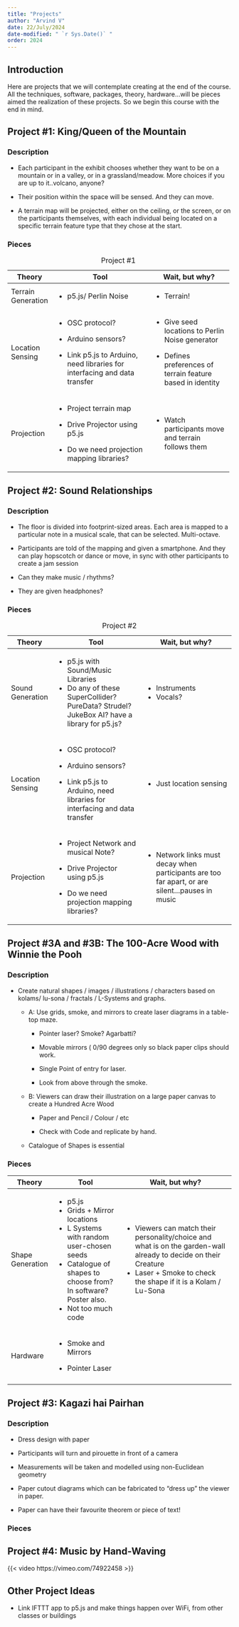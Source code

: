 ```yaml
---
title: "Projects"
author: "Arvind V"
date: 22/July/2024
date-modified: " `r Sys.Date()` "
order: 2024
---
```


## Introduction

Here are projects that we will contemplate creating at the end of the course. All the techniques, software, packages, theory, hardware...will be pieces aimed the realization of these projects. So we begin this course with the end in mind.

## Project #1: King/Queen of the Mountain

### Description

-   Each participant in the exhibit chooses whether they want to be on a mountain or in a valley, or in a grassland/meadow. More choices if you are up to it..volcano, anyone?

-   Their position within the space will be sensed. And they can move.

-   A terrain map will be projected, either on the ceiling, or the screen, or on the participants themselves, with each individual being located on a specific terrain feature type that they chose at the start.

### Pieces

+--------------------+-----------------------------------------------------------------------------+--------------------------------------------------------------+
| Theory             | Tool                                                                        | Wait, but why?                                               |
+====================+=============================================================================+==============================================================+
| Terrain Generation | -   p5.js/ Perlin Noise                                                     | -   Terrain!                                                 |
+--------------------+-----------------------------------------------------------------------------+--------------------------------------------------------------+
| Location Sensing   | -   OSC protocol?                                                           | -   Give seed locations to Perlin Noise generator            |
|                    |                                                                             |                                                              |
|                    | -   Arduino sensors?                                                        | -   Defines preferences of terrain feature based in identity |
|                    |                                                                             |                                                              |
|                    | -   Link p5.js to Arduino, need libraries for interfacing and data transfer |                                                              |
+--------------------+-----------------------------------------------------------------------------+--------------------------------------------------------------+
| Projection         | -   Project terrain map                                                     | -   Watch participants move and terrain follows them         |
|                    |                                                                             |                                                              |
|                    | -   Drive Projector using p5.js                                             |                                                              |
|                    |                                                                             |                                                              |
|                    | -   Do we need projection mapping libraries?                                |                                                              |
+--------------------+-----------------------------------------------------------------------------+--------------------------------------------------------------+

: Project #1

## Project #2: Sound Relationships

### Description

-   The floor is divided into footprint-sized areas. Each area is mapped to a particular note in a musical scale, that can be selected. Multi-octave.

-   Participants are told of the mapping and given a smartphone. And they can play hopscotch or dance or move, in sync with other participants to create a jam session

-   Can they make music / rhythms?

-   They are given headphones?

### Pieces

+------------------+---------------------------------------------------------------------------------------------+---------------------------------------------------------------------------------------------------+
| Theory           | Tool                                                                                        | Wait, but why?                                                                                    |
+==================+=============================================================================================+===================================================================================================+
| Sound Generation | -   p5.js with Sound/Music Libraries                                                        | -   Instruments                                                                                   |
|                  | -   Do any of these SuperCollider? PureData? Strudel? JukeBox AI? have a library for p5.js? | -   Vocals?                                                                                       |
+------------------+---------------------------------------------------------------------------------------------+---------------------------------------------------------------------------------------------------+
| Location Sensing | -   OSC protocol?                                                                           | -   Just location sensing                                                                         |
|                  |                                                                                             |                                                                                                   |
|                  | -   Arduino sensors?                                                                        |                                                                                                   |
|                  |                                                                                             |                                                                                                   |
|                  | -   Link p5.js to Arduino, need libraries for interfacing and data transfer                 |                                                                                                   |
+------------------+---------------------------------------------------------------------------------------------+---------------------------------------------------------------------------------------------------+
| Projection       | -   Project Network and musical Note?                                                       | -   Network links must decay when participants are too far apart, or are silent...pauses in music |
|                  |                                                                                             |                                                                                                   |
|                  | -   Drive Projector using p5.js                                                             |                                                                                                   |
|                  |                                                                                             |                                                                                                   |
|                  | -   Do we need projection mapping libraries?                                                |                                                                                                   |
+------------------+---------------------------------------------------------------------------------------------+---------------------------------------------------------------------------------------------------+

: Project #2

## Project #3A and #3B: The 100-Acre Wood with Winnie the Pooh

### Description

-   Create natural shapes / images / illustrations / characters based on kolams/ lu-sona / fractals / L-Systems and graphs.

    -   A: Use grids, smoke, and mirrors to create laser diagrams in a table-top maze.

        -   Pointer laser? Smoke? Agarbatti?

        -   Movable mirrors ( 0/90 degrees only so black paper clips should work.

        -   Single Point of entry for laser.

        -   Look from above through the smoke.

    -   B: Viewers can draw their illustration on a large paper canvas to create a Hundred Acre Wood

        -   Paper and Pencil / Colour / etc

        -   Check with Code and replicate by hand.

    -   Catalogue of Shapes is essential

### Pieces

+------------------+-------------------------------------------------------------------+-------------------------------------------------------------------------------------------------------------------+
| Theory           | Tool                                                              | Wait, but why?                                                                                                    |
+==================+===================================================================+===================================================================================================================+
| Shape Generation | -   p5.js                                                         | -   Viewers can match their personality/choice and what is on the garden-wall already to decide on their Creature |
|                  | -   Grids + Mirror locations                                      | -   Laser + Smoke to check the shape if it is a Kolam / Lu-Sona                                                   |
|                  | -   L Systems with random user-chosen seeds                       |                                                                                                                   |
|                  | -   Catalogue of shapes to choose from? In software? Poster also. |                                                                                                                   |
|                  | -   Not too much code                                             |                                                                                                                   |
+------------------+-------------------------------------------------------------------+-------------------------------------------------------------------------------------------------------------------+
| Hardware         | -   Smoke and Mirrors                                             |                                                                                                                   |
|                  |                                                                   |                                                                                                                   |
|                  | -   Pointer Laser                                                 |                                                                                                                   |
+------------------+-------------------------------------------------------------------+-------------------------------------------------------------------------------------------------------------------+
|                  |                                                                   |                                                                                                                   |
+------------------+-------------------------------------------------------------------+-------------------------------------------------------------------------------------------------------------------+

## Project #3: Kagazi hai Pairhan

### Description

-   Dress design with paper

-   Participants will turn and pirouette in front of a camera

-   Measurements will be taken and modelled using non-Euclidean geometry

-   Paper cutout diagrams which can be fabricated to "dress up" the viewer in paper.

-   Paper can have their favourite theorem or piece of text!

### Pieces

## Project #4: Music by Hand-Waving

{{< video https://vimeo.com/74922458 >}}

## Other Project Ideas

-   Link IFTTT app to p5.js and make things happen over WiFi, from other classes or buildings
